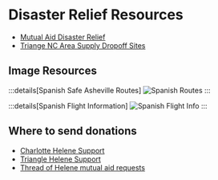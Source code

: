 # Disaster Relief Resources

- [Mutual Aid Disaster Relief](https://mutualaiddisasterrelief.org/)
- [Triange NC Area Supply Dropoff Sites](https://www.instagram.com/p/DAeA85hPYP0/?img_index=1)

## Image Resources
:::details[Spanish Safe Asheville Routes]
![Spanish Routes](/disaster-relief/spanish-asheville-instructions.png)
:::

:::details[Spanish Flight Information]
![Spanish Flight Info](/disaster-relief/spanish-asheville-flight-instructions.png)
:::

## Where to send donations
- [Charlotte Helene Support](https://www.instagram.com/p/DAerHnPppY6/)
- [Triangle Helene Support](https://www.instagram.com/p/DAeA85hPYP0/?img_index=1)
- [Thread of Helene mutual aid requests](https://x.com/antiracistsouth/status/1840211376524144998)
